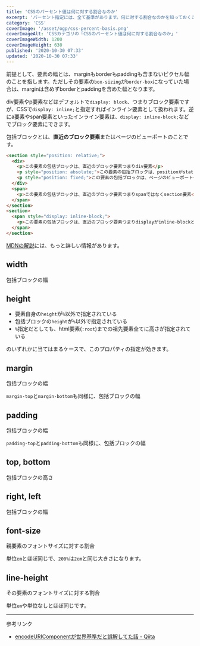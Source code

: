 ```yaml
---
title: 'CSSのパーセント値は何に対する割合なのか'
excerpt: 'パーセント指定には、全て基準があります。何に対する割合なのかを知っておくことで、レスポンシブWebデザインが上手くできるようになります。'
category: 'CSS'
coverImage: '/asset/ogp/css-percent-basis.png'
coverImageAlt: 'CSSカテゴリの「CSSのパーセント値は何に対する割合なのか」'
coverImageWidth: 1200
coverImageHeight: 630
published: '2020-10-30 07:33'
updated: '2020-10-30 07:33'
---
```


前提として、要素の幅とは、marginもborderもpaddingも含まないピクセル幅のことを指します。ただしその要素の`box-sizing`が`border-box`になっていた場合は、marginは含めずborderとpaddingを含めた幅となります。

<CSSBoxModel borderText="border ... box-sizing: border-box;の場合はこのborderまでを含んだ幅" contentText="content ... 通常はこの幅" />

div要素やp要素などはデフォルトで`display: block`、つまりブロック要素ですが、CSSで`display: inline;`と指定すればインライン要素として扱われます。逆にa要素やspan要素といったインライン要素は、`display: inline-block;`などでブロック要素にできます。

包括ブロックとは、**直近のブロック要素**またはページのビューポートのことです。

```html
<section style="position: relative;">
  <div>
    <p>この要素の包括ブロックは、直近のブロック要素つまりdiv要素</p>
    <p style="position: absolute;">この要素の包括ブロックは、positionがstaticでない直近の親つまりsection要素</p>
    <p style="position: fixed;">この要素の包括ブロックは、ページのビューポート</p>
  </div>
  <span>
    <p>この要素の包括ブロックは、直近のブロック要素つまりspanではなくsection要素</p>
  </span>
</section>
<section>
  <span style="display: inline-block;">
    <p>この要素の包括ブロックは、直近のブロック要素つまりdisplayがinline-blockとなっているspan要素</p>
  </span>
</section>
```

[MDNの解説](https://developer.mozilla.org/ja/docs/Web/CSS/Containing_block#Identifying_the_containing_block)には、もっと詳しい情報があります。

## width

包括ブロックの幅

## height

- 要素自身の`height`が`%`以外で指定されている
- 包括ブロックの`height`が`%`以外で指定されている
- `%`指定だとしても、html要素(`:root`)までの祖先要素全てに高さが指定されている

のいずれかに当てはまるケースで、このプロパティの指定が効きます。

## margin

包括ブロックの幅

`margin-top`と`margin-bottom`も同様に、包括ブロックの幅

## padding

包括ブロックの幅

`padding-top`と`padding-bottom`も同様に、包括ブロックの幅

## top, bottom

包括ブロックの高さ

## right, left

包括ブロックの幅

## font-size

親要素のフォントサイズに対する割合

単位`em`とほぼ同じで、`200%`は`2em`と同じ大きさになります。

## line-height

その要素のフォントサイズに対する割合

単位`em`や単位なしとほぼ同じです。

---

参考リンク

- [encodeURIComponentが世界基準だと誤解してた話 - Qiita](https://qiita.com/shibukawa/items/c0730092371c0e243f62)